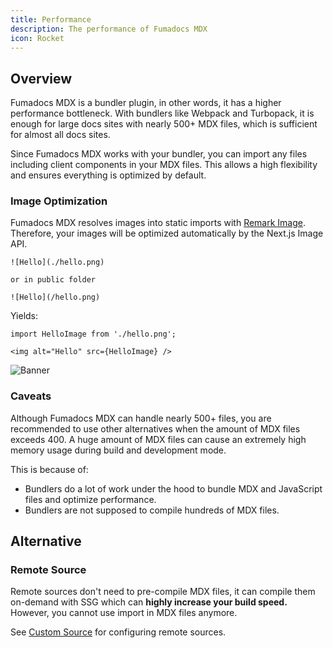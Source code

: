 ```yaml
---
title: Performance
description: The performance of Fumadocs MDX
icon: Rocket
---
```


## Overview

Fumadocs MDX is a bundler plugin, in other words, it has a higher performance bottleneck.
With bundlers like Webpack and Turbopack, it is enough for large docs sites with nearly 500+ MDX files, which is sufficient for almost all docs sites.

Since Fumadocs MDX works with your bundler, you can import any files including client components in your MDX files.
This allows a high flexibility and ensures everything is optimized by default.

### Image Optimization

Fumadocs MDX resolves images into static imports with [Remark Image](/docs/headless/mdx/remark-image).
Therefore, your images will be optimized automatically by the Next.js Image API.

```mdx
![Hello](./hello.png)

or in public folder

![Hello](/hello.png)
```

Yields:

```mdx
import HelloImage from './hello.png';

<img alt="Hello" src={HelloImage} />
```

![Banner](/banner.png)

### Caveats

Although Fumadocs MDX can handle nearly 500+ files, you are recommended to use other alternatives when the amount of MDX files exceeds 400.
A huge amount of MDX files can cause an extremely high memory usage during build and development mode.

This is because of:

- Bundlers do a lot of work under the hood to bundle MDX and JavaScript files and optimize performance.
- Bundlers are not supposed to compile hundreds of MDX files.

## Alternative

### Remote Source

Remote sources don't need to pre-compile MDX files, it can compile them on-demand with SSG which can **highly increase your build speed.**
However, you cannot use import in MDX files anymore.

See [Custom Source](/docs/headless/custom-source) for configuring remote sources.
